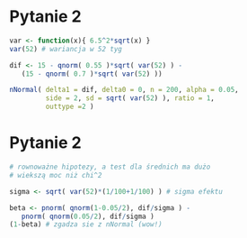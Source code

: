 # Pytanie 2

```r
var <- function(x){ 6.5^2*sqrt(x) } 
var(52) # wariancja w 52 tyg

dif <- 15 - qnorm( 0.55 )*sqrt( var(52) ) - 
   (15 - qnorm( 0.7 )*sqrt( var(52) ))

nNormal( delta1 = dif, delta0 = 0, n = 200, alpha = 0.05,
         side = 2, sd = sqrt( var(52) ), ratio = 1,
         outtype =2 ) 
```

# Pytanie 2
```r
# rownoważne hipotezy, a test dla średnich ma dużo 
# wiekszą moc niż chi^2

sigma <- sqrt( var(52)*(1/100+1/100) ) # sigma efektu

beta <- pnorm( qnorm(1-0.05/2), dif/sigma ) - 
   pnorm( qnorm(0.05/2), dif/sigma ) 
(1-beta) # zgadza sie z nNormal (wow!)
```

